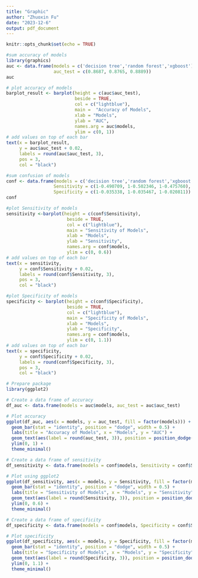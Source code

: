 ```yaml
---
title: "Graphic"
author: "Zhuoxin Fu"
date: "2023-12-6"
output: pdf_document
---
```


```r
knitr::opts_chunk$set(echo = TRUE)
```

```r
#sum accuracy of models
library(graphics)
auc <- data.frame(models = c('decision tree','random forest','xgboost'),
                  auc_test = c(0.8687, 0.8765, 0.8889))
auc
```

```r
# plot accuracy of models
barplot_result <- barplot(height = c(auc$auc_test), 
                          beside = TRUE, 
                          col = c("lightblue"),
                          main =  "Accuracy of Models", 
                          xlab = "Models", 
                          ylab = "AUC",
                          names.arg = auc$models,
                          ylim = c(0, 1))
# add values on top of each bar
text(x = barplot_result,  
     y = auc$auc_test + 0.02,  
     labels = round(auc$auc_test, 3),  
     pos = 3,  
     col = "black")  
```


```r
#sum confusion of models
conf <- data.frame(models = c('decision tree','random forest','xgboost model'),
                  Sensitivity = c(1-0.490709, 1-0.502346, 1-0.475760),
                  Specificity = c(1-0.035338, 1-0.035467, 1-0.020811))
conf
```

```r
#plot Sensitivity of models
sensitivity <-barplot(height = c(conf$Sensitivity), 
                       beside = TRUE, 
                       col = c("lightblue"),
                       main = "Sensitivity of Models", 
                       xlab = "Models", 
                       ylab = "Sensitivity",
                       names.arg = conf$models,
                       ylim = c(0, 0.6))
# add values on top of each bar
text(x = sensitivity,  
     y = conf$Sensitivity + 0.02,  
     labels = round(conf$Sensitivity, 3),  
     pos = 3,  
     col = "black")  
```

```r
#plot Specificity of models
specificity <- barplot(height = c(conf$Specificity), 
                       beside = TRUE, 
                       col = c("lightblue"),
                       main = "Specificity of Models", 
                       xlab = "Models", 
                       ylab = "Specificity",
                       names.arg = conf$models,
                       ylim = c(0, 1.1))
# add values on top of each bar
text(x = specificity,  
     y = conf$Specificity + 0.02,  
     labels = round(conf$Specificity, 3),  
     pos = 3,  
     col = "black") 
```

```r
# Prepare package
library(ggplot2)

# Create a data frame of accuracy
df_auc <- data.frame(models = auc$models, auc_test = auc$auc_test)

# Plot accuracy
ggplot(df_auc, aes(x = models, y = auc_test, fill = factor(models))) +
  geom_bar(stat = "identity", position = "dodge", width = 0.5) +
  labs(title = "Accuracy of Models", x = "Models", y = "AUC") +
  geom_text(aes(label = round(auc_test, 3)), position = position_dodge(width = 0.5), vjust = -0.5) +
  ylim(0, 1) +
  theme_minimal()
```

```r
# Create a data frame of sensitivity
df_sensitivity <- data.frame(models = conf$models, Sensitivity = conf$Sensitivity)

# Plot using ggplot2
ggplot(df_sensitivity, aes(x = models, y = Sensitivity, fill = factor(models))) +
  geom_bar(stat = "identity", position = "dodge", width = 0.5) +
  labs(title = "Sensitivity of Models", x = "Models", y = "Sensitivity") +
  geom_text(aes(label = round(Sensitivity, 3)), position = position_dodge(width = 0.5), vjust = -0.5) +
  ylim(0, 0.6) +
  theme_minimal()
```

```r
# Create a data frame of specificity
df_specificity <- data.frame(models = conf$models, Specificity = conf$Specificity)

# Plot specificity
ggplot(df_specificity, aes(x = models, y = Specificity, fill = factor(models))) +
  geom_bar(stat = "identity", position = "dodge", width = 0.5) +
  labs(title = "Specificity of Models", x = "Models", y = "Specificity") +
  geom_text(aes(label = round(Specificity, 3)), position = position_dodge(width = 0.5), vjust = -0.5) +
  ylim(0, 1.1) +
  theme_minimal()
```
